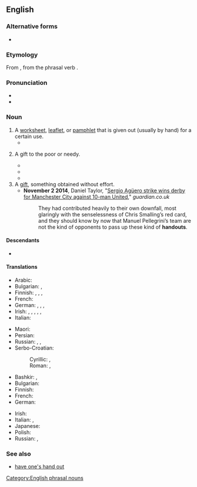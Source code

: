 {{also|Handout|hand out}}
==English==

===Alternative forms===
* {{alt|en|hand-out}}

===Etymology===
From {{af|en|hand|out}}, from the phrasal verb {{m|en|hand out}}.

===Pronunciation===
* {{IPA|en|/ˈhændaʊt/}}
* {{audio|en|LL-Q1860 (eng)-Vealhurl-handout.wav|Audio (RP)}}

===Noun===
{{en-noun}}

# A [[worksheet]], [[leaflet]], or [[pamphlet]] that is given out (usually by hand) for a certain use.
#* {{quote-book|en|title=Teaching in Social Work: An Educators' Guide to Theory and Practice|author=Jeane W. Anastas|year=2010|page=39|ISBN=023152093X|passage=Therefore, it is often recommended that the framework or outline for a lecture be provided to students on the chalkboard or in a '''handout''' so they can more easily follow the logic as the lecture progresses.}}
# {{senseid|en|a gift to the poor or needy}} A gift to the poor or needy.
#* {{quote-book|en|year=1918|title={{w|The Oakdale Affair}}|author=Edgar Rice Burroughs|authorlink=Edgar Rice Burroughs|chaper=1|url=https://www.gutenberg.org/files/363/363-h/363-h.htm||passage=We ain't runnin' no day nursery. These you see here is all the real thing. Maybe we asks fer a '''handout''' now and then; but that ain't our reg'lar way.}}
#* {{quote-book|en|title=Reclaiming Value in International Development: The Moral Dimensions of Development Policy and Practice in Poor Countries|author=Chloe Schwenke|year=2009|page=1|ISBN=0313363323|passage=A woman, dressed in simple and worn clothes, holding a very young and rather dirty looking baby, was seeking a '''handout'''.}}
#* {{quote-web|en|url=https://www.theguardian.com/politics/2022/aug/06/liz-truss-handouts-cost-of-living-crisis-tax-cuts-conservative-leadership|title=Liz Truss rejects ‘handouts’ as way to tackle cost of living crisis|date=2022-08-06|author=Geneva Abdul|work=The Guardian|passage=The Conservative leadership frontrunner, Liz Truss, has rejected “'''handouts'''” as a way of helping people affected by the cost of living crisis.}}
# A [[gift]], something obtained without effort.
#* '''November 2 2014''', Daniel Taylor, "[http://www.theguardian.com/football/2014/nov/02/manchester-city-manchester-united-premier-league-match-report Sergio Agüero strike wins derby for Manchester City against 10-man United]," ''guardian.co.uk''
#*: They had contributed heavily to their own downfall, most glaringly with the senselessness of Chris Smalling’s red card, and they should know by now that Manuel Pellegrini’s team are not the kind of opponents to pass up these kind of '''handouts'''.

====Descendants====
* {{desc|de|Handout|bor=1}}

====Translations====
{{trans-top|a worksheet, leaflet or pamphlet given out for a certain use}}
* Arabic: {{t|ar|نَشْرَة|f}}
* Bulgarian: {{t+|bg|брошу́ра|f}}, {{t|bg|дипля́на|f}}
* Finnish: {{t+|fi|tiedote}}, {{t|fi|mainoslehtinen}}, {{t+|fi|moniste}}, {{t+|fi|moniste}}
* French: {{t+|fr|polycopié|m}}
* German: {{t+|de|Flugblatt|n}}, {{t+|de|Zettel|m}}, {{t+|de|Handreichung|f}}, {{t+|de|Handout|n}}
* Irish: {{t+|ga|bileog|f}}, {{t|ga|bileog eolais|f}}, {{t|ga|bileoigín|m}}, {{t|ga|dáileán|m}}, {{t|ga|glacán bileog|m}}, {{t|ga|bileog faisnéise|f}}
* Italian: {{t+|it|volantino|m}}
{{trans-mid}}
* Maori: {{t|mi|tohanga}}
* Persian: {{t+|fa|جزوه}}
* Russian: {{t|ru|[[разда́точный]] [[материа́л]]|m}}, {{t|ru|хэнда́ут|m}} {{qualifier|colloquial}}, {{t+|ru|памфле́т|m}}
* Serbo-Croatian:
*: Cyrillic: {{t|sh|ле̏так|m}}, {{t|sh|информативни матерѝја̄л|m}}
*: Roman: {{t+|sh|lȅtak|m}}, {{t|sh|informativni materìjāl|m}}
{{trans-bottom}}

{{trans-top|a gift to the poor or needy}}
* Bashkir: {{t|ba|хәйер}}, {{t|ba|саҙаҡа}}
* Bulgarian: {{t+|bg|милости́ня|f}}
* Finnish: {{t+|fi|almu}}
* French: {{t+|fr|aumône|f}}
* German: {{t+|de|Almosen|n}}
{{trans-mid}}
* Irish: {{t|ga|síneadh láimhe|m}}
* Italian: {{t+|it|donazione|f}}, {{t+|it|regalia|f}}
* Japanese: {{t|ja|施し物|tr=hodokoshimono}}
* Polish: {{t+|pl|zapomoga|f}}
* Russian: {{t+|ru|ми́лостыня|f}}, {{t+|ru|подая́ние|n}}
{{trans-bottom}}

===See also===
* [[have one's hand out]]

[[Category:English phrasal nouns]]